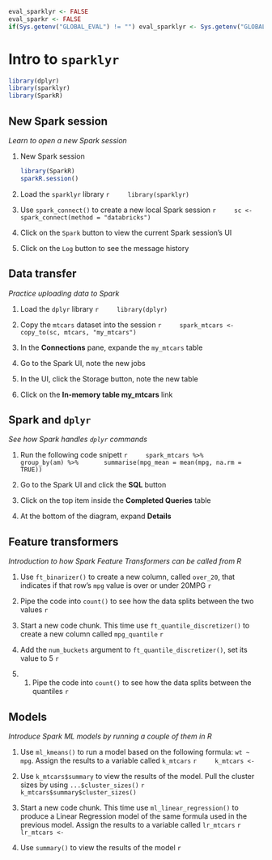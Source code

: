 ```r
eval_sparklyr <- FALSE
eval_sparkr <- FALSE
if(Sys.getenv("GLOBAL_EVAL") != "") eval_sparklyr <- Sys.getenv("GLOBAL_EVAL")
```

# Intro to `sparklyr`

```r
library(dplyr)
library(sparklyr)
library(SparkR)
```

## New Spark session
*Learn to open a new Spark session*

1. New Spark session

    ```r
    library(SparkR)
    sparkR.session()
    ```

2. Load the `sparklyr` library
    ```r
    library(sparklyr)
    ```

3. Use `spark_connect()` to create a new local Spark session
    ```r
    sc <- spark_connect(method = "databricks")
    ```

4. Click on the `Spark` button to view the current Spark session's UI

5. Click on the `Log` button to see the message history

## Data transfer
*Practice uploading data to Spark*

1. Load the `dplyr` library
    ```r
    library(dplyr)
    ```

2. Copy the `mtcars` dataset into the session
    ```r
    spark_mtcars <- copy_to(sc, mtcars, "my_mtcars")
    ```

3. In the **Connections** pane, expande the `my_mtcars` table

4. Go to the Spark UI, note the new jobs

5. In the UI, click the Storage button, note the new table

6. Click on the **In-memory table my_mtcars** link

## Spark and `dplyr`
*See how Spark handles `dplyr` commands*

1. Run the following code snipett
    ```r
    spark_mtcars %>%
      group_by(am) %>%
      summarise(mpg_mean = mean(mpg, na.rm = TRUE))
    ```

2. Go to the Spark UI and click the **SQL** button 

3. Click on the top item inside the **Completed Queries** table

4. At the bottom of the diagram, expand **Details**

## Feature transformers
*Introduction to how Spark Feature Transformers can be called from R*

1. Use `ft_binarizer()` to create a new column, called `over_20`, that indicates if that row's `mpg` value is over or under 20MPG
    ```r

    ```


2. Pipe the code into `count()` to see how the data splits between the two values
    ```r

    ```


3. Start a new code chunk. This time use `ft_quantile_discretizer()` to create a new column called `mpg_quantile`
    ```r

    ```

4. Add the `num_buckets` argument to `ft_quantile_discretizer()`, set its value to 5
    ```r

    ```

5. 1. Pipe the code into `count()` to see how the data splits between the quantiles
    ```r

    ```

## Models
*Introduce Spark ML models by running a couple of them in R*

1. Use `ml_kmeans()` to run a model based on the following formula: `wt ~ mpg`.  Assign the results to a variable called `k_mtcars`
    ```r
    k_mtcars <- 
    ```

2. Use `k_mtcars$summary` to view the results of the model.  Pull the cluster sizes by using `...$cluster_sizes()`
    ```r
    k_mtcars$summary$cluster_sizes()
    ```

3. Start a new code chunk. This time use `ml_linear_regression()` to produce a Linear Regression model of the same formula used in the previous model. Assign the results to a variable called `lr_mtcars`
    ```r
    lr_mtcars <- 
    ```

4. Use `summary()` to view the results of the model
    ```r
    
    ```
